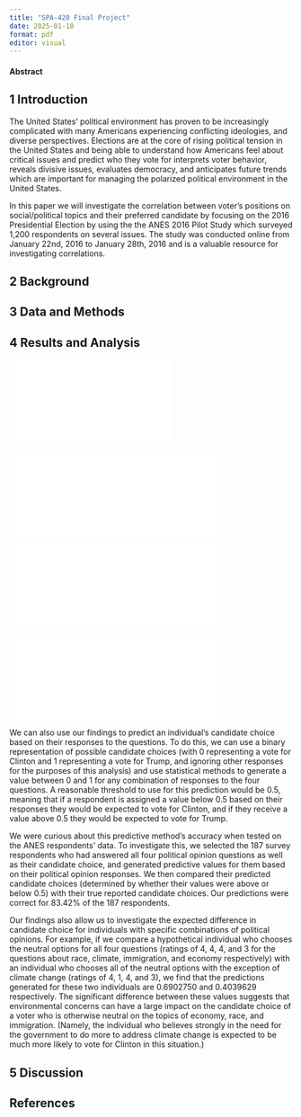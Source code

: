 ```yaml
---
title: "SPA-420 Final Project"
date: 2025-01-10
format: pdf
editor: visual
---
```


#### Abstract

## 1 Introduction

The United States' political environment has proven to be increasingly complicated with many Americans experiencing conflicting ideologies, and diverse perspectives. Elections are at the core of rising political tension in the United States and being able to understand how Americans feel about critical issues and predict who they vote for interprets voter behavior, reveals divisive issues, evaluates democracy, and anticipates future trends which are important for managing the polarized political environment in the United States.

In this paper we will investigate the correlation between voter's positions on social/political topics and their preferred candidate by focusing on the 2016 Presidential Election by using the the ANES 2016 Pilot Study which surveyed 1,200 respondents on several issues. The study was conducted online from January 22nd, 2016 to January 28th, 2016 and is a valuable resource for investigating correlations.

## 2 Background

## 3 Data and Methods

## 4 Results and Analysis

![](figs/econ_opin.pdf){width="57%" align="center"}

![](figs/gov_warming.pdf){width="75%" align="center"}

![](figs/racial_adv.pdf){width="75%" align="center"}

![](figs/immig_opin.pdf){width="75%" align="center"}

We can also use our findings to predict an individual's candidate choice based on their responses to the questions. To do this, we can use a binary representation of possible candidate choices (with 0 representing a vote for Clinton and 1 representing a vote for Trump, and ignoring other responses for the purposes of this analysis) and use statistical methods to generate a value between 0 and 1 for any combination of responses to the four questions. A reasonable threshold to use for this prediction would be 0.5, meaning that if a respondent is assigned a value below 0.5 based on their responses they would be expected to vote for Clinton, and if they receive a value above 0.5 they would be expected to vote for Trump.

We were curious about this predictive method's accuracy when tested on the ANES respondents' data. To investigate this, we selected the 187 survey respondents who had answered all four political opinion questions as well as their candidate choice, and generated predictive values for them based on their political opinion responses. We then compared their predicted candidate choices (determined by whether their values were above or below 0.5) with their true reported candidate choices. Our predictions were correct for 83.42% of the 187 respondents.

Our findings also allow us to investigate the expected difference in candidate choice for individuals with specific combinations of political opinions. For example, if we compare a hypothetical individual who chooses the neutral options for all four questions (ratings of 4, 4, 4, and 3 for the questions about race, climate, immigration, and economy respectively) with an individual who chooses all of the neutral options with the exception of climate change (ratings of 4, 1, 4, and 3), we find that the predictions generated for these two individuals are 0.6902750 and 0.4039629 respectively. The significant difference between these values suggests that environmental concerns can have a large impact on the candidate choice of a voter who is otherwise neutral on the topics of economy, race, and immigration. (Namely, the individual who believes strongly in the need for the government to do more to address climate change is expected to be much more likely to vote for Clinton in this situation.)

## 5 Discussion

## References
